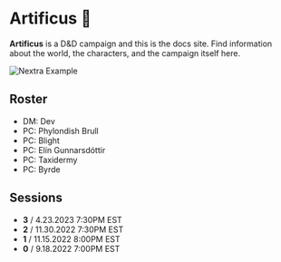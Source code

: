 # Artificus 🐉

**Artificus** is a D&D campaign and this is the docs site. Find information about the world, the characters, and the campaign itself here.

![Nextra Example](/scenes/life-tree-5.png)
## Roster

- DM: Dev
- PC: Phylondish Brull
- PC: Blight
- PC: Elín Gunnarsdóttir
- PC: Taxidermy
- PC: Byrde

## Sessions

- **3** / 4.23.2023 7:30PM EST
- **2** / 11.30.2022 7:30PM EST
- **1** / 11.15.2022 8:00PM EST
- **0** / 9.18.2022 7:00PM EST
